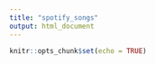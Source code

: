```yaml
---
title: "spotify_songs"
output: html_document
---
```


```r
knitr::opts_chunk$set(echo = TRUE)
```


